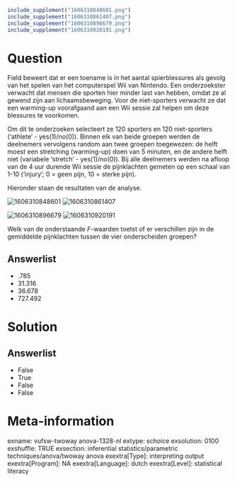 ```{r, echo = FALSE, results = "hide"}
include_supplement("1606310848601.png")
include_supplement("1606310861407.png")
include_supplement("1606310896679.png")
include_supplement("1606310920191.png")
```

Question
========
Field beweert dat er een toename is in het aantal spierblessures als
gevolg van het spelen van het computerspel Wii van Nintendo. Een
onderzoekster verwacht dat mensen die sporten hier minder last van
hebben, omdat ze al gewend zijn aan lichaamsbeweging. Voor de
niet-sporters verwacht ze dat een warming-up voorafgaand aan een Wii
sessie zal helpen om deze blessures te voorkomen.  
  
Om dit te onderzoeken selecteert ze 120 sporters en 120 niet-sporters
(‘athlete’ - yes(1)/no(0)). Binnen elk van beide groepen werden de
deelnemers vervolgens random aan twee groepen toegewezen: de helft moest
een stretching (warming-up) doen van 5 minuten, en de andere helft niet
(variabele ‘stretch’ - yes(1)/no(0)). Bij alle deelnemers werden na
afloop van de 4 uur durende Wii sessie de pijnklachten gemeten op een
schaal van 1-10 (‘injury’; 0 = geen pijn, 10 = sterke pijn).  
  
Hieronder staan de resultaten van de analyse.  
  
<img src="1606310848601.png" class="fr-fic fr-dii tvcss_2"
alt="1606310848601" /> <img src="1606310861407.png" class="fr-fic fr-dii tvcss_3"
alt="1606310861407" />  
  
  
<img src="1606310896679.png" class="fr-fic fr-dii tvcss_4"
alt="1606310896679" /> <img src="1606310920191.png" class="fr-fic fr-dii tvcss_5"
alt="1606310920191" />  
  
Welk van de onderstaande *F*-waarden toetst of er verschillen zijn in de
gemiddelde pijnklachten tussen de vier onderscheiden groepen?

Answerlist
----------
* .785
* 31.316
* 36.678
* 727.492

Solution
========










Answerlist
----------
* False
* True
* False
* False

Meta-information
================
exname: vufsw-twoway anova-1328-nl
extype: schoice
exsolution: 0100
exshuffle: TRUE
exsection: inferential statistics/parametric techniques/anova/twoway anova
exextra[Type]: interpreting output
exextra[Program]: NA
exextra[Language]: dutch
exextra[Level]: statistical literacy

